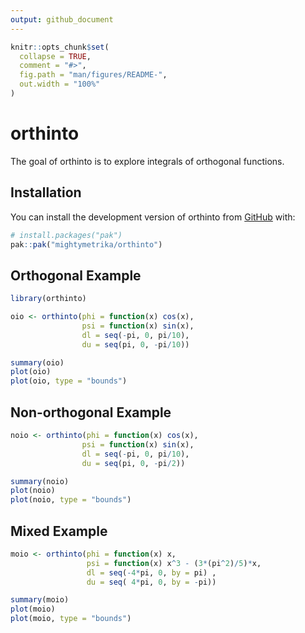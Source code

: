 ```yaml
---
output: github_document
---
```


<!-- README.md is generated from README.Rmd. Please edit that file -->

```r
knitr::opts_chunk$set(
  collapse = TRUE,
  comment = "#>",
  fig.path = "man/figures/README-",
  out.width = "100%"
)
```

# orthinto

<!-- badges: start -->
<!-- badges: end -->

The goal of orthinto is to explore integrals of orthogonal functions.

## Installation

You can install the development version of orthinto from [GitHub](https://github.com/) with:

``` r
# install.packages("pak")
pak::pak("mightymetrika/orthinto")
```

## Orthogonal Example

```r
library(orthinto)

oio <- orthinto(phi = function(x) cos(x),
                psi = function(x) sin(x),
                dl = seq(-pi, 0, pi/10),
                du = seq(pi, 0, -pi/10))

summary(oio)
plot(oio)
plot(oio, type = "bounds")
```


## Non-orthogonal Example

```r

noio <- orthinto(phi = function(x) cos(x),
                psi = function(x) sin(x),
                dl = seq(-pi, 0, pi/10),
                du = seq(pi, 0, -pi/2))

summary(noio)
plot(noio)
plot(noio, type = "bounds")
```


## Mixed Example

```r
moio <- orthinto(phi = function(x) x,
                 psi = function(x) x^3 - (3*(pi^2)/5)*x,
                 dl = seq(-4*pi, 0, by = pi) ,
                 du = seq( 4*pi, 0, by = -pi))

summary(moio)
plot(moio)
plot(moio, type = "bounds")
```

